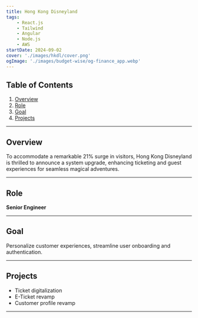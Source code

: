 ```yaml
---
title: Hong Kong Disneyland
tags:
    - React.js
    - Tailwind
    - Angular
    - Node.js
    - AWS
startDate: 2024-09-02
cover: './images/hkdl/cover.png'
ogImage: './images/budget-wise/og-finance_app.webp'
---
```


## Table of Contents
1. [Overview](#overview)
1. [Role](#role)
1. [Goal](#goal)
1. [Projects](#projects)

---

## Overview

To accommodate a remarkable 21% surge in visitors, Hong Kong Disneyland is thrilled to announce a system upgrade, enhancing ticketing and guest experiences for seamless magical adventures.

---

## Role

**Senior Engineer**

---

## Goal

Personalize customer experiences, streamline user onboarding and authentication.

---

## Projects

- Ticket digitalization
- E-Ticket revamp
- Customer profile revamp

___
